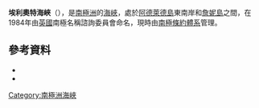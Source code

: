 {{coord|67|44|S|68|28|W|source:GNIS|display=title}}

'''埃利奧特海峽'''（{{lang-en|Elliott Passage}}），是[[南極洲|南極洲]]的[[海峽|海峽]]，處於[[阿德萊德島|阿德萊德島]]東南岸和[[詹妮島|詹妮島]]之間，在1984年由[[英國|英國]]南極名稱諮詢委員會命名，現時由[[南極條約體系|南極條約體系]]管理。

==參考資料==
*{{cite gnis | type = antarid | id = 4445| name = Elliott Passage | accessdate = 2012-02-29}}
*{{usgs-gazetteer|id=4445}}

{{DEFAULTSORT:Elliott Passage}}
[[Category:南極洲海峽|Category:南極洲海峽]]


{{AdelaideIsland-geo-stub}}